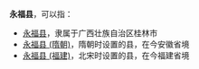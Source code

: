 '''永福县'''，可以指：
*[[永福县|永福县]]，隶属于广西壮族自治区桂林市
*[[永福县_(隋朝)|永福县 (隋朝)]]，隋朝时设置的县，在今安徽省境
*[[永福县_(福建)|永福县 (福建)]]，北宋时设置的县，在今福建省境

{{Disambig|Y|Cat=三字中国县名消歧义}}